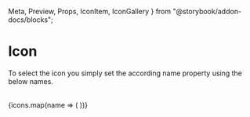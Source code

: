   Meta,
  Preview,
  Props,
  IconItem,
  IconGallery
} from "@storybook/addon-docs/blocks";

<Meta title="Icon" />

# Icon

<Props of={Icon} />

To select the icon you simply set the according name property using the below names.

<br />
<IconGallery>
  {icons.map(name => (
    <IconItem key={name} name={name}>
      <Icon name={name} />
    </IconItem>
  ))}
</IconGallery>